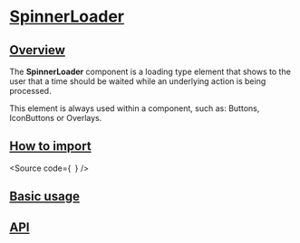 

<Meta of={Stories} />

# [SpinnerLoader](#spinnerloader)

## [Overview](#overview)

The **SpinnerLoader** component is a loading type element that shows to the user
that a time should be waited while an underlying action is being processed.

This element is always used within a component, such as: Buttons, IconButtons or
Overlays.

## [How to import](#how-to-import)

<Source
  code={`
`}
/>

## [Basic usage](#basic-usage)

<Canvas of={Stories.Base} />

## [API](#api)

<ArgTypes of={Stories} />
